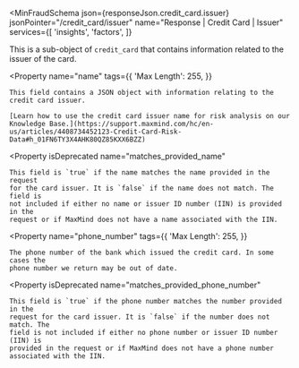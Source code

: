 
<MinFraudSchema
  json={responseJson.credit_card.issuer}
  jsonPointer="/credit_card/issuer"
  name="Response | Credit Card | Issuer"
  services={[
    'insights',
    'factors',
  ]}
>
  This is a sub-object of `credit_card` that contains information related to the
  issuer of the card.

  <Property
    name="name"
    tags={{
      'Max Length': 255,
    }}
  >
    This field contains a JSON object with information relating to the credit card issuer.

    [Learn how to use the credit card issuer name for risk analysis on our
    Knowledge Base.](https://support.maxmind.com/hc/en-us/articles/4408734452123-Credit-Card-Risk-Data#h_01FN6TY3X4AHK80QZ85KXX6BZZ)
  </Property>

  <Property
  isDeprecated
    name="matches_provided_name"
  >
    This field is `true` if the name matches the name provided in the request
    for the card issuer. It is `false` if the name does not match. The field is
    not included if either no name or issuer ID number (IIN) is provided in the
    request or if MaxMind does not have a name associated with the IIN.
  </Property>

  <Property
    name="phone_number"
    tags={{
      'Max Length': 255,
    }}
  >
    The phone number of the bank which issued the credit card. In some cases the
    phone number we return may be out of date.
  </Property>

  <Property
    isDeprecated
    name="matches_provided_phone_number"
  >
    This field is `true` if the phone number matches the number provided in the
    request for the card issuer. It is `false` if the number does not match. The
    field is not included if either no phone number or issuer ID number (IIN) is
    provided in the request or if MaxMind does not have a phone number
    associated with the IIN.
  </Property>
</MinFraudSchema>

